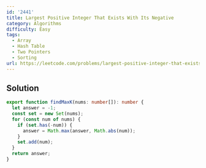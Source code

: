 ```yaml
---
id: '2441'
title: Largest Positive Integer That Exists With Its Negative
category: Algorithms
difficulty: Easy
tags:
  - Array
  - Hash Table
  - Two Pointers
  - Sorting
url: https://leetcode.com/problems/largest-positive-integer-that-exists-with-its-negative
---
```


## Solution

```typescript showLineNumbers
export function findMaxK(nums: number[]): number {
  let answer = -1;
  const set = new Set(nums);
  for (const num of nums) {
    if (set.has(-num)) {
      answer = Math.max(answer, Math.abs(num));
    }
    set.add(num);
  }
  return answer;
}
```

